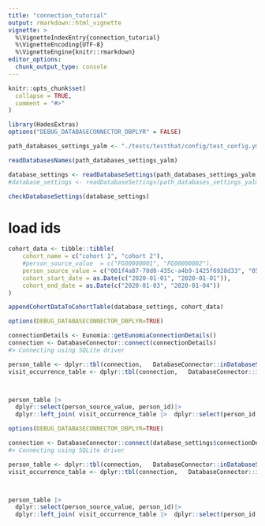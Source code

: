 ```yaml
---
title: "connection_tutorial"
output: rmarkdown::html_vignette
vignette: >
  %\VignetteIndexEntry{connection_tutorial}
  %\VignetteEncoding{UTF-8}
  %\VignetteEngine{knitr::rmarkdown}
editor_options: 
  chunk_output_type: console
---
```


```r
knitr::opts_chunk$set(
  collapse = TRUE,
  comment = "#>"
)
```

```r
library(HadesExtras)
options("DEBUG_DATABASECONNECTOR_DBPLYR" = FALSE)
```


```r

path_databases_settings_yalm <- "./tests/testthat/config/test_config.yml"

readDatabasesNames(path_databases_settings_yalm)

```

```r
database_settings <- readDatabaseSettings(path_databases_settings_yalm, "dev_eunomia")
#database_settings <- readDatabaseSettings(path_databases_settings_yalm, "dev_bigquery")
```

```r
checkDatabaseSettings(database_settings)
```


# load ids 

```r

cohort_data <- tibble::tibble(
    cohort_name = c("cohort 1", "cohort 2"),
    #person_source_value  = c("FG00000001", "FG00000002"),
    person_source_value = c("001f4a87-70d0-435c-a4b9-1425f6928d33", "052d9254-80e8-428f-b8b6-69518b0ef3f3"),
    cohort_start_date = as.Date(c("2020-01-01", "2020-01-01")),
    cohort_end_date = as.Date(c("2020-01-03", "2020-01-04"))
)

appendCohortDataToCohortTable(database_settings, cohort_data)

```




























```r


options(DEBUG_DATABASECONNECTOR_DBPLYR=TRUE)

connectionDetails <- Eunomia::getEunomiaConnectionDetails()
connection <- DatabaseConnector::connect(connectionDetails)
#> Connecting using SQLite driver

person_table <- dplyr::tbl(connection,   DatabaseConnector::inDatabaseSchema("main","person"))
visit_occurrence_table <- dplyr::tbl(connection,   DatabaseConnector::inDatabaseSchema("main","visit_occurrence"))



person_table |> 
  dplyr::select(person_source_value, person_id)|>
  dplyr::left_join( visit_occurrence_table |>  dplyr::select(person_id, visit_occurrence_id), by="person_id" ) 
```


```r


options(DEBUG_DATABASECONNECTOR_DBPLYR=TRUE)

connection <- DatabaseConnector::connect(database_settings$connectionDetails)
#> Connecting using SQLite driver

person_table <- dplyr::tbl(connection,   DatabaseConnector::inDatabaseSchema("atlas-development-270609:finngen_omop_r11","person"))
visit_occurrence_table <- dplyr::tbl(connection,   DatabaseConnector::inDatabaseSchema("atlas-development-270609:finngen_omop_r11","visit_occurrence"))



person_table |> 
  dplyr::select(person_source_value, person_id)|>
  dplyr::left_join( visit_occurrence_table |>  dplyr::select(person_id, visit_occurrence_id), by="person_id" ) 
```



























